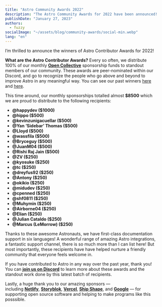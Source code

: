 ```yaml
---
title: "Astro Community Awards 2022"
description: "The Astro Community Awards for 2022 have been announced! These awards recognize the Astro community members who went above and beyond the past year. Read more to find out who was recognized!"
publishDate: "January 27, 2023"
authors:
  - fuzzy
socialImage: "~/assets/blog/community-awards/social-min.webp"
lang: "en"
---
```


I’m thrilled to announce the winners of Astro Contributor Awards for 2022!

**What are the Astro Contributor Awards?** Every so often, we distribute 100% of our monthly **[Open Collective](https://opencollective.com/astrodotbuild)** sponsorship funds to standout members of our community. These awards are peer-nominated within our Discord, and go to recognize the people who go above and beyond to improve Astro in any meaningful way. You can see our past winners [here](/blog/contributor-awards-4/) and [here](/blog/community-day/).

This time around, our monthly sponsorships totalled almost **$8500** which we are proud to distribute to the following recipients:

- **@happydev ($1000)**
- **@hippo ($500)**
- **@kevinzunigacuellar ($500)**
- **@Yan ‘Sidebar’ Thomas ($500)**
- **@Lloyd ($500)**
- **@wassfila ($500)**
- **@Bryceguy ($500)**
- **@JuanM04 ($500)**
- **@Rishi Raj Jain ($500)**
- **@ZV ($250)**
- **@kyosuke ($250)**
- **@tc ($250)**
- **@dreyfus92 ($250)**
- **@Antony ($250)**
- **@okikio ($250)**
- **@midudev ($250)**
- **@cpenned ($250)**
- **@shf0811 ($250)**
- **@Muhymin ($250)**
- **@Airborne04 ($250)**
- **@Elian ($250)**
- **@Julian Cataldo ($250)**
- **@Marcus (LeMorrow) ($250)**

Thanks to these awesome Astronauts, we have first-class documentation support in six languages! A wonderful range of amazing Astro integrations, a fantastic support channel, there is so much more than I can list here! But most importantly, these recipients have have helped nurture a friendly community that everyone feels welcome in.

If you have contributed to Astro in any way over the past year, thank you! You can **[join us on Discord](https://astro.build/chat)** to learn more about these awards and the standout work done by this latest batch of recipients.

Lastly, a huge thank you to our amazing sponsors — including **[Netlify](https://www.netlify.com/)**, **[Storyblok](https://storyblok.com/)**, **[Vercel](https://vercel.com/)**, **[Ship Shape](https://shipshape.io/)**, and **[Google](https://google.com/)** — for supporting open source software and helping to make programs like this posssible.
